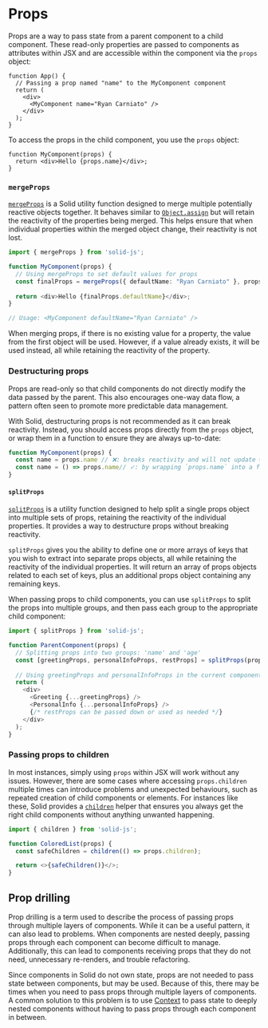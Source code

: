 # Props

Props are a way to pass state from a parent component to a child component.
These read-only properties are passed to components as attributes within JSX and are accessible within the component via the `props` object:

```tsx
function App() {
  // Passing a prop named "name" to the MyComponent component
  return (
    <div>
      <MyComponent name="Ryan Carniato" />
    </div>
  );
}
```

To access the props in the child component, you use the `props` object:

```tsx
function MyComponent(props) {
  return <div>Hello {props.name}</div>;
}
```

### `mergeProps`

[`mergeProps`](/reference/mergeProps) is a Solid utility function designed to merge multiple potentially reactive objects together.
It behaves similar to [`Object.assign`](https://developer.mozilla.org/en-US/docs/Web/JavaScript/Reference/Global_Objects/Object/assign) but will retain the reactivity of the properties being merged.
This helps ensure that when individual properties within the merged object change, their reactivity is not lost.

```typescript
import { mergeProps } from 'solid-js';

function MyComponent(props) {
  // Using mergeProps to set default values for props
  const finalProps = mergeProps({ defaultName: "Ryan Carniato" }, props);
  
  return <div>Hello {finalProps.defaultName}</div>;
}

// Usage: <MyComponent defaultName="Ryan Carniato" />
```

When merging props, if there is no existing value for a property, the value from the first object will be used.
However, if a value already exists, it will be used instead, all while retaining the reactivity of the property.

### Destructuring props

Props are read-only so that child components do not directly modify the data passed by the parent.
This also encourages one-way data flow, a pattern often seen to promote more predictable data management.

With Solid, destructuring props is not recommended as it can break reactivity.
Instead, you should access props directly from the `props` object, or wrap them in a function to ensure they are always up-to-date:

```typescript
function MyComponent(props) {
  const name = props.name // ❌: breaks reactivity and will not update when the prop value changes
  const name = () => props.name// ✓: by wrapping `props.name` into a function, `name()` always retrieves its current value
}
```

#### `splitProps`

[`splitProps`](/reference/splitprops) is a utility function designed to help split a single props object into multiple sets of props, retaining the reactivity of the individual properties.
It provides a way to destructure props without breaking reactivity.

`splitProps` gives you the ability to define one or more arrays of keys that you wish to extract into separate props objects, all while retaining the reactivity of the individual properties.
It will return an array of props objects related to each set of keys, plus an additional props object containing any remaining keys.

When passing props to child components, you can use `splitProps` to split the props into multiple groups, and then pass each group to the appropriate child component:

```typescript
import { splitProps } from 'solid-js';

function ParentComponent(props) {
  // Splitting props into two groups: 'name' and 'age'
  const [greetingProps, personalInfoProps, restProps] = splitProps(props, ['name'], ['age']);
  
  // Using greetingProps and personalInfoProps in the current component
  return (
    <div>
      <Greeting {...greetingProps} />
      <PersonalInfo {...personalInfoProps} />
      {/* restProps can be passed down or used as needed */}
    </div>
  );
}
```
### Passing props to children

In most instances, simply using `props` within JSX will work without any issues.
However, there are some cases where accessing `props.children` multiple times can introduce problems and unexpected behaviours, such as repeated creation of child components or elements.
For instances like these, Solid provides a [`children`](/reference/children) helper that ensures you always get the right child components without anything unwanted happening.

```typescript
import { children } from 'solid-js';

function ColoredList(props) {
  const safeChildren = children(() => props.children);

  return <>{safeChildren()}</>;
}
```

## Prop drilling

Prop drilling is a term used to describe the process of passing props through multiple layers of components.
While it can be a useful pattern, it can also lead to problems.
When components are nested deeply, passing props through each component can become difficult to manage.
Additionally, this can lead to components receiving props that they do not need, unnecessary re-renders, and trouble refactoring.

Since components in Solid do not own state, props are not needed to pass state between components, but may be used.
Because of this, there may be times when you need to pass props through multiple layers of components.
A common solution to this problem is to use [Context](/concepts/context) to pass state to deeply nested components without having to pass props through each component in between.
